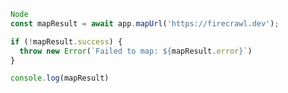 ```js
Node
const mapResult = await app.mapUrl('https://firecrawl.dev');

if (!mapResult.success) {
  throw new Error(`Failed to map: ${mapResult.error}`)
}

console.log(mapResult)
```